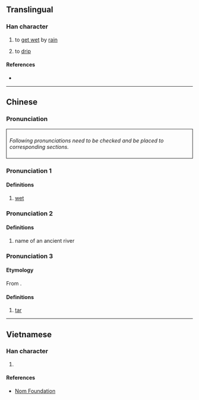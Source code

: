 {{character info/new}}
==Translingual==

===Han character===
{{Han char|rn=85|rad=水|as=10|sn=13|four=|canj=ETOR|ids=⿰氵荅}}

# {{lb|zh|Cantonese}} to [[get wet]] by [[rain]]
# {{lb|zh|Cantonese}} to [[drip]]

====References====
* {{Han ref|kx=0639.310|dkj=17941|dj=1046.190|hdz=31694.020|uh=6E9A|ud=28314}}

----

==Chinese==
{{zh-forms}}

===Pronunciation===
<div style="border-style:solid;border-width:1px;border-color=#000000;padding:8px;">
''Following pronunciations need to be checked and be placed to corresponding sections.''
{{zh-pron
|c=dap6
}}</div>
{{zh-attn-split}}

===Pronunciation 1===
{{zh-pron
|m=dá
}}

====Definitions====
{{zh-hanzi}}

# [[wet]]

===Pronunciation 2===
{{zh-pron
|m=Tà
}}

====Definitions====
{{zh-hanzi}}

# name of an ancient river

===Pronunciation 3===
{{zh-pron
|m=tǎ,dá
}}

====Etymology====
From {{bor|zh|en|tar|notext=1}}.

====Definitions====
{{zh-hanzi}}

# [[tar]] {{gloss|substance}}

----

==Vietnamese==

===Han character===
{{vi-readings|rs=水10| hanviet = tháp}}

# {{defn|lang=vi|sort=水10}}

====References====
* [http://nomfoundation.org/common/nom_details.php?codepoint=6e9a Nom Foundation]